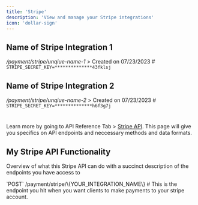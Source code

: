 ```yaml
---
title: 'Stripe'
description: 'View and manage your Stripe integrations'
icon: 'dollar-sign'
---
```


## Name of Stripe Integration 1
_/payment/stripe/unqiue-name-1_
<AccordionGroup>
  <Accordion title="View Details">
    > Created on 07/23/2023
    #
    `STRIPE_SECRET_KEY=**************43fklsj`
  </Accordion>
</AccordionGroup>

## Name of Stripe Integration 2
_/payment/stripe/unqiue-name-2_
<AccordionGroup>
  <Accordion title="View Details">
    > Created on 07/23/2023
    #
    `STRIPE_SECRET_KEY=**************h6f3g7j`
  </Accordion>
</AccordionGroup>

#

Learn more by going to API Reference Tab > [Stripe API](/api-reference). This page will give you specifics on API endpoints and neccessary methods and data formats.

## My Stripe API Functionality

Overview of what this Stripe API can do with a succinct description of the endpoints you have access to

<AccordionGroup>
  <Accordion title="Recieving payments with my API integration">
    `POST` /payment/stripe/\{YOUR_INTEGRATION_NAME\}
    #
    This is the endpoint you hit when you want clients to make payments to your stripe account.
  </Accordion>
</AccordionGroup>